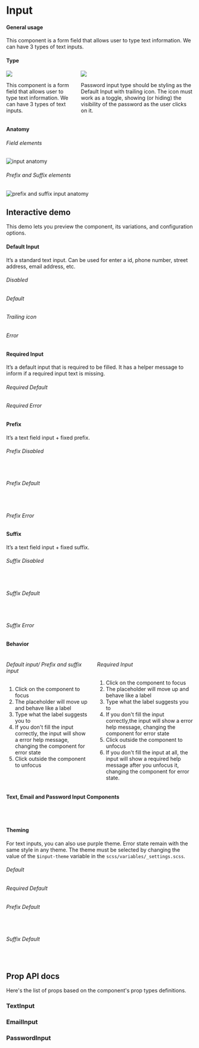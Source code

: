 

<Meta title="Components/Text Input" component={TextInput} />

<div class="docs-title">
  <div>
    <h1 class="docs-title__text">Input</h1>
  </div>
</div>

<div class="docs-content">

#### General usage

This component is a form field that allows user to type text information.
We can have 3 types of text inputs.
<br />

#### Type
<div class="columns">
  <div class="column">
    <img src="docs/text-input/types-01.png" />
    <p>
      This component is a form field that allows user to type text information.
      We can have 3 types of text inputs.
    </p>
  </div>
  <div class="column">
    <img src="docs/text-input/types-02.png" />
    <p>
      Password input type should be styling as the Default Input with trailing icon.
      The icon must work as a toggle, showing (or hiding) the visibility of the password as the user clicks on it.
    </p>
  </div>
</div>

#### Anatomy

###### Field elements
![input anatomy](docs/anatomy.png)

###### Prefix and Suffix elements
![prefix and suffix input anatomy](docs/anatomy-02.png)

## Interactive demo
  This demo lets you preview the component, its variations, and configuration options.
  <TextInputPlayground />

#### Default Input

It’s a standard text input. Can be used for enter a id, phone number, street address, email address, etc.

<Canvas>
  <Story name="Default Input">
    <Fragment>
      <div className="stories-half_width-wrapper">
        <h6>Disabled</h6>
        <TextInput type="text" id="disabled" label="Disabled" disabled />
        <h6>Default</h6>
        <TextInput id="id" label="Label" />
        <h6>Trailing icon</h6>
        <TextInput className="lab-input__field--icon" id="id2" label="Label" icon="eye-opened" iconColor="mineral-70" />
        <h6>Error</h6>
        <EmailInput id="error" label="Name" defaultValue="Teste" customErrorMsg="Error message" />
      </div>
    </Fragment>
  </Story>
</Canvas>

#### Required Input

It’s a default input that is required to be filled. It has a helper message to inform if a required input text is missing.

<Canvas>
  <Story name="Required Input">
    <Fragment>
      <div className="stories-half_width-wrapper">
        <h6>Required Default</h6>
        <TextInput type="text" id="required" label="Label" helpMessage="Help message" required />
        <h6>Required Error</h6>
        <TextInput type="email" id="required2" label="Required" isValid={false} helpMessage="Help message" customErrorMsg="teste" required />
      </div>
    </Fragment>
  </Story>
</Canvas>

#### Prefix

It’s a text field input + fixed prefix.

<Canvas>
  <Story name="Prefix Input">
    <Fragment>
      <div className="stories-half_width-wrapper">
        <h6>Prefix Disabled</h6>
        <TextInput id="prefix-disabled" label="Label" prefix="CAD" disabled />
        <br />
        <h6>Prefix Default</h6>
        <TextInput id="help" label="Label" prefix="R$"/>
        <br />
        <h6>Prefix Error</h6>
        <TextInput
          type="email"
          id="prefix-error"
          defaultValue="Error"
          label="Label"
          prefix="R$"
          isValid={false}
          customErrorMsg="Error message"
        />
      </div>
    </Fragment>
  </Story>
</Canvas>

#### Suffix

It’s a text field input + fixed suffix.

<Canvas>
  <Story name="Suffix Input">
    <Fragment>
      <div className="stories-half_width-wrapper">
        <h6>Suffix Disabled</h6>
        <TextInput id="suffix-disabled" label="Label" suffix=".com" disabled />
        <br/>
        <h6>Suffix Default</h6>
        <TextInput id="suffix-address" label="Label" suffix=".com" />
        <br />
        <h6>Suffix Error</h6>
        <TextInput
          type="email"
          id="suffix-error"
          label="Label"
          defaultValue="Error"
          suffix=".com"
          isValid={false}
          customErrorMsg="Error message"
        />
      </div>
    </Fragment>
  </Story>
</Canvas>

#### Behavior
<div class="columns">
  <div class="column">
    <h6>Default input/ Prefix and suffix input</h6>
    <ol>
      <li>Click on the component to focus </li>
      <li>The placeholder will move up and behave like a label</li>
      <li>Type what the label suggests you to</li>
      <li>If you don't fill the input correctly, the input will show a error help message, changing the component for error state</li>
      <li>Click outside the component to unfocus</li>
    </ol>
  </div>
  <div class="column">
    <h6>Required Input</h6>
    <ol>
      <li>Click on the component to focus</li>
      <li>The placeholder will move up and behave like a label</li>
      <li>Type what the label suggests you to</li>
      <li>If you don't fill the input correctly,the input will show a error help message, changing the component for error state</li>
      <li>Click outside the component to unfocus</li>
      <li>If you don't fill the input at all, the input will show a required help message after you unfocus it,
      changing the component for error state.</li>
    </ol>
  </div>
</div>

#### Text, Email and Password Input Components

<Canvas>
  <Story name="Email Input Component">
  <Fragment>
    <div className="stories-half_width-wrapper">
      <TextInput id="text-input-component" label="Text Input Component" defaultValue="text example" /><br />
      <EmailInput id="email-input-component" label="Email Input Component" defaultValue="email@example.com" /><br />
      <PasswordInput id="password-input-component" label="Password Input Component" defaultValue="passwordExample"/>
    </div>
  </Fragment>
  </Story>
</Canvas>

#### Theming

For text inputs, you can also use purple theme. Error state remain with the same style in any theme.
The theme must be selected by changing the value of the `$input-theme` variable in the `scss/variables/_settings.scss`.
<Canvas>
  <Story name="Styles">
  <Fragment>
    <div className="stories-half_width-wrapper lab-input--stories-force-purple">
      <h6>Default</h6>
        <TextInput defaultValue="Purple" id="purple1" label="Label" />
      <h6>Required Default</h6>
        <TextInput id="purple2" label="Label" defaultValue="Purple"
        helpMessage="Help message" required />
      <h6>Prefix Default</h6>
        <TextInput defaultValue="Purple"
        id="purple3" label="Label" prefix="R$" />
      <br />
      <h6>Suffix Default</h6>
        <TextInput defaultValue="Purple"
        id="suffix-address-purple" label="Label" suffix=".com" />
      <br />
    </div>
  </Fragment>
  </Story>
</Canvas>

## Prop API docs

  Here's the list of props based on the component's prop types definitions.
  ### TextInput
  <ArgsTable of={TextInput} />

  ### EmailInput
  <ArgsTable of={EmailInput} />

  ### PasswordInput
  <ArgsTable of={PasswordInput} />

</div>
